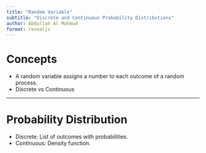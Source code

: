 ```yaml
---
title: "Random Variable"
subtitle: "Discrete and Continuous Probability Distributions"
author: Abdullah Al Mahmud
format: revealjs
---
```


# Concepts

- A random variable assigns a number to each outcome of a random process.
- Discrete vs Continuous

---

# Probability Distribution

- Discrete: List of outcomes with probabilities.
- Continuous: Density function.



